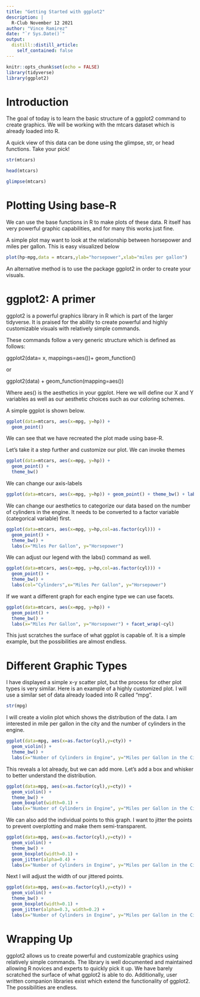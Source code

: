 ```yaml
---
title: "Getting Started with ggplot2"
description: |
  R-Club November 12 2021
author: "Vince Ramirez"
date: "`r Sys.Date()`"
output:
  distill::distill_article:
    self_contained: false
---
```


```r
knitr::opts_chunk$set(echo = FALSE)
library(tidyverse)
library(ggplot2)
```

# Introduction

The goal of today is to learn the basic structure of a ggplot2 command to create graphics. We will be working with the mtcars dataset which is already loaded into R.

A quick view of this data can be done using the glimpse, str, or head functions. Take your pick!

```r
str(mtcars)

```

```r
head(mtcars)
```

```r
glimpse(mtcars)
```

# Plotting Using base-R

We can use the base functions in R to make plots of these data. R itself has very powerful graphic capabilities, and for many this works just fine.

A simple plot may want to look at the relationship between horsepower and miles per gallon. This is easy visualized below

```r
plot(hp~mpg,data = mtcars,ylab="horsepower",xlab="miles per gallon")
```

An alternative method is to use the package ggplot2 in order to create your visuals.

# ggplot2: A primer

ggplot2 is a powerful graphics library in R which is part of the larger tidyverse. It is praised for the ability to create powerful and highly customizable visuals with relatively simple commands.

These commands follow a very generic structure which is defined as follows:

ggplot2(data= x, mappings=aes())+ geom_function()

or

ggplot2(data) + geom_function(mapping=aes())

Where aes() is the aesthetics in your ggplot. Here we will define our X and Y variables as well as our aesthetic choices such as our coloring schemes.

A simple ggplot is shown below.

```r
ggplot(data=mtcars, aes(x=mpg, y=hp)) +
  geom_point()

```

We can see that we have recreated the plot made using base-R.

Let's take it a step further and customize our plot. We can invoke themes

```r
ggplot(data=mtcars, aes(x=mpg, y=hp)) +
  geom_point() +
  theme_bw()

```

We can change our axis-labels

```r
ggplot(data=mtcars, aes(x=mpg, y=hp)) + geom_point() + theme_bw() + labs(x="Miles Per Gallon", y="Horsepower")
```

We can change our aesthetics to categorize our data based on the number of cylinders in the engine. It needs to be converted to a factor variable (categorical variable) first.

```r
ggplot(data=mtcars, aes(x=mpg, y=hp,col=as.factor(cyl))) +
  geom_point() +
  theme_bw() +
  labs(x="Miles Per Gallon", y="Horsepower")
```

We can adjust our legend with the labs() command as well.

```r
ggplot(data=mtcars, aes(x=mpg, y=hp,col=as.factor(cyl))) +
  geom_point() +
  theme_bw() +
  labs(col="Cylinders",x="Miles Per Gallon", y="Horsepower")
```

If we want a different graph for each engine type we can use facets.

```r
ggplot(data=mtcars, aes(x=mpg, y=hp)) +
  geom_point() +
  theme_bw() +
  labs(x="Miles Per Gallon", y="Horsepower") + facet_wrap(~cyl)
```

This just scratches the surface of what ggplot is capable of. It is a simple example, but the possibilities are almost endless.

# Different Graphic Types

I have displayed a simple x-y scatter plot, but the process for other plot types is very similar. Here is an example of a highly customized plot. I will use a similar set of data already loaded into R called "mpg".

```r
str(mpg)
```

I will create a violin plot which shows the distribution of the data. I am interested in mile per gallon in the city and the number of cylinders in the engine.

```r
ggplot(data=mpg, aes(x=as.factor(cyl),y=cty)) +
  geom_violin() +
  theme_bw() +
  labs(x="Number of Cylinders in Engine", y="Miles per Gallon in the City")
```

This reveals a lot already, but we can add more. Let's add a box and whisker to better understand the distribution.

```r
ggplot(data=mpg, aes(x=as.factor(cyl),y=cty)) +
  geom_violin() +
  theme_bw() + 
  geom_boxplot(width=0.1) +
  labs(x="Number of Cylinders in Engine", y="Miles per Gallon in the City")
```

We can also add the individual points to this graph. I want to jitter the points to prevent overplotting and make them semi-transparent.

```r
ggplot(data=mpg, aes(x=as.factor(cyl),y=cty)) +
  geom_violin() +
  theme_bw() + 
  geom_boxplot(width=0.1) +
  geom_jitter(alpha=0.4) +
  labs(x="Number of Cylinders in Engine", y="Miles per Gallon in the City")
```

Next I will adjust the width of our jittered points.

```r
ggplot(data=mpg, aes(x=as.factor(cyl),y=cty)) +
  geom_violin() +
  theme_bw() + 
  geom_boxplot(width=0.1) +
  geom_jitter(alpha=0.3, width=0.2) +
  labs(x="Number of Cylinders in Engine", y="Miles per Gallon in the City")
```

# Wrapping Up

ggplot2 allows us to create powerful and customizable graphics using relatively simple commands. The library is well documented and maintained allowing R novices and experts to quickly pick it up. We have barely scratched the surface of what ggplot2 is able to do. Additionally, user written companion libraries exist which extend the functionality of ggplot2. The possibilities are endless.
